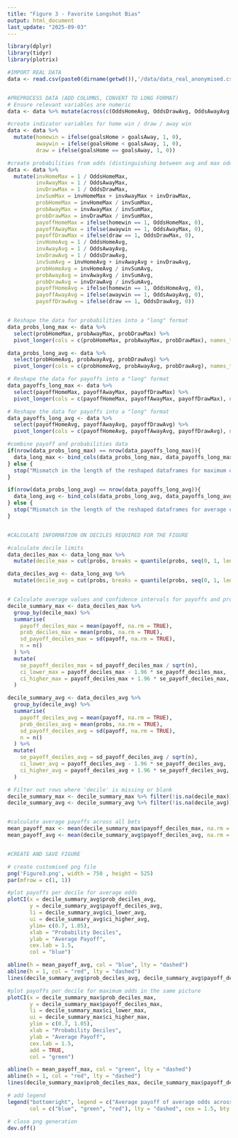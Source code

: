 ```yaml
---
title: "Figure 3 - Favorite Longshot Bias"
output: html_document
last_update: "2025-09-03"
---
```


```r
library(dplyr)
library(tidyr)
library(plotrix)

#IMPORT REAL DATA
data <- read.csv(paste0(dirname(getwd()),'/data/data_real_anonymised.csv'), sep = ";")


#PREPROCESS DATA (ADD COLUMNS, CONVERT TO LONG FORMAT)
# Ensure relevant variables are numeric
data <- data %>% mutate(across(c(OddsHomeAvg, OddsDrawAvg, OddsAwayAvg, OddsHomeMax, OddsDrawMax, OddsAwayMax), as.numeric))

#create indicator variables for home win / draw / away win
data <- data %>%
  mutate(homewin = ifelse(goalsHome > goalsAway, 1, 0),
         awaywin = ifelse(goalsHome < goalsAway, 1, 0),
         draw = ifelse(goalsHome == goalsAway, 1, 0))

#create probabilities from odds (distinguishing between avg and max odds)
data <- data %>%
  mutate(invHomeMax = 1 / OddsHomeMax,
         invAwayMax = 1 / OddsAwayMax,
         invDrawMax = 1 / OddsDrawMax,
         invSumMax = invHomeMax + invAwayMax + invDrawMax,
         probHomeMax = invHomeMax / invSumMax,
         probAwayMax = invAwayMax / invSumMax,
         probDrawMax = invDrawMax / invSumMax,
         payoffHomeMax = ifelse(homewin == 1, OddsHomeMax, 0),
         payoffAwayMax = ifelse(awaywin == 1, OddsAwayMax, 0),
         payoffDrawMax = ifelse(draw == 1, OddsDrawMax, 0),
         invHomeAvg = 1 / OddsHomeAvg,
         invAwayAvg = 1 / OddsAwayAvg,
         invDrawAvg = 1 / OddsDrawAvg,
         invSumAvg = invHomeAvg + invAwayAvg + invDrawAvg,
         probHomeAvg = invHomeAvg / invSumAvg,
         probAwayAvg = invAwayAvg / invSumAvg,
         probDrawAvg = invDrawAvg / invSumAvg,
         payoffHomeAvg = ifelse(homewin == 1, OddsHomeAvg, 0),
         payoffAwayAvg = ifelse(awaywin == 1, OddsAwayAvg, 0),
         payoffDrawAvg = ifelse(draw == 1, OddsDrawAvg, 0))


# Reshape the data for probabilities into a "long" format 
data_probs_long_max <- data %>%
  select(probHomeMax, probAwayMax, probDrawMax) %>%
  pivot_longer(cols = c(probHomeMax, probAwayMax, probDrawMax), names_to = "probs_type", values_to = "probs")

data_probs_long_avg <- data %>%
  select(probHomeAvg, probAwayAvg, probDrawAvg) %>%
  pivot_longer(cols = c(probHomeAvg, probAwayAvg, probDrawAvg), names_to = "probs_type", values_to = "probs")

# Reshape the data for payoffs into a "long" format
data_payoffs_long_max <- data %>%
  select(payoffHomeMax, payoffAwayMax, payoffDrawMax) %>%
  pivot_longer(cols = c(payoffHomeMax, payoffAwayMax, payoffDrawMax), names_to = "payoff_type", values_to = "payoff")

# Reshape the data for payoffs into a "long" format
data_payoffs_long_avg <- data %>%
  select(payoffHomeAvg, payoffAwayAvg, payoffDrawAvg) %>%
  pivot_longer(cols = c(payoffHomeAvg, payoffAwayAvg, payoffDrawAvg), names_to = "payoff_type", values_to = "payoff")

#combine payoff and probabilities data
if(nrow(data_probs_long_max) == nrow(data_payoffs_long_max)){
  data_long_max <- bind_cols(data_probs_long_max, data_payoffs_long_max %>% select(payoff))
} else {
  stop("Mismatch in the length of the reshaped dataframes for maximum odds.")
}

if(nrow(data_probs_long_avg) == nrow(data_payoffs_long_avg)){
  data_long_avg <- bind_cols(data_probs_long_avg, data_payoffs_long_avg %>% select(payoff))
} else {
  stop("Mismatch in the length of the reshaped dataframes for average odds.")
}


#CALCULATE INFORMATION ON DECILES REQUIRED FOR THE FIGURE

#calculate decile limits 
data_deciles_max <- data_long_max %>%
  mutate(decile_max = cut(probs, breaks = quantile(probs, seq(0, 1, length.out = 11), na.rm = TRUE), labels = FALSE))

data_deciles_avg <- data_long_avg %>%
  mutate(decile_avg = cut(probs, breaks = quantile(probs, seq(0, 1, length.out = 11), na.rm = TRUE), labels = FALSE))


# Calculate average values and confidence intervals for payoffs and probabilities by deciles
decile_summary_max <- data_deciles_max %>%
  group_by(decile_max) %>%
  summarise(
    payoff_deciles_max = mean(payoff, na.rm = TRUE),
    prob_deciles_max = mean(probs, na.rm = TRUE),
    sd_payoff_deciles_max = sd(payoff, na.rm = TRUE),
    n = n()
  ) %>%
  mutate(
    se_payoff_deciles_max = sd_payoff_deciles_max / sqrt(n),
    ci_lower_max = payoff_deciles_max - 1.96 * se_payoff_deciles_max,
    ci_higher_max = payoff_deciles_max + 1.96 * se_payoff_deciles_max,
  )

decile_summary_avg <- data_deciles_avg %>%
  group_by(decile_avg) %>%
  summarise(
    payoff_deciles_avg = mean(payoff, na.rm = TRUE),
    prob_deciles_avg = mean(probs, na.rm = TRUE),
    sd_payoff_deciles_avg = sd(payoff, na.rm = TRUE),
    n = n()
  ) %>%
  mutate(
    se_payoff_deciles_avg = sd_payoff_deciles_avg / sqrt(n),
    ci_lower_avg = payoff_deciles_avg - 1.96 * se_payoff_deciles_avg,
    ci_higher_avg = payoff_deciles_avg + 1.96 * se_payoff_deciles_avg,
  )

# Filter out rows where 'decile' is missing or blank
decile_summary_max <- decile_summary_max %>% filter(!is.na(decile_max))
decile_summary_avg <- decile_summary_avg %>% filter(!is.na(decile_avg))


#calculate average payoffs across all bets
mean_payoff_max <- mean(decile_summary_max$payoff_deciles_max, na.rm = TRUE)
mean_payoff_avg <- mean(decile_summary_avg$payoff_deciles_avg, na.rm = TRUE)


#CREATE AND SAVE FIGURE

# create customised png file 
png('Figure3.png', width = 750 , height = 525)
par(mfrow = c(1, 1))

#plot payoffs per decile for average odds
plotCI(x = decile_summary_avg$prob_deciles_avg, 
       y = decile_summary_avg$payoff_deciles_avg,
       li = decile_summary_avg$ci_lower_avg,
       ui = decile_summary_avg$ci_higher_avg,
       ylim= c(0.7, 1.05),
       xlab = "Probability Deciles",
       ylab = "Average Payoff",
       cex.lab = 1.5,
       col = "blue")  

abline(h = mean_payoff_avg, col = "blue", lty = "dashed")
abline(h = 1, col = "red", lty = "dashed")
lines(decile_summary_avg$prob_deciles_avg, decile_summary_avg$payoff_deciles_avg, col = "blue")

#plot payoffs per decile for maximum odds in the same picture
plotCI(x = decile_summary_max$prob_deciles_max, 
       y = decile_summary_max$payoff_deciles_max,
       li = decile_summary_max$ci_lower_max,
       ui = decile_summary_max$ci_higher_max,
       ylim = c(0.7, 1.05),
       xlab = "Probability Deciles",
       ylab = "Average Payoff",
       cex.lab = 1.5,
       add = TRUE,  
       col = "green")  

abline(h = mean_payoff_max, col = "green", lty = "dashed")
abline(h = 1, col = "red", lty = "dashed")
lines(decile_summary_max$prob_deciles_max, decile_summary_max$payoff_deciles_max, col = "green")

# add legend
legend("bottomright", legend = c("Average payoff of average odds across all bets","Average payoff of maximal odds across all bets", "Breakeven"),
       col = c("blue", "green", "red"), lty = "dashed", cex = 1.5, bty = "n")  # bty = "n" removes box around legend

# close png generation
dev.off()
```


